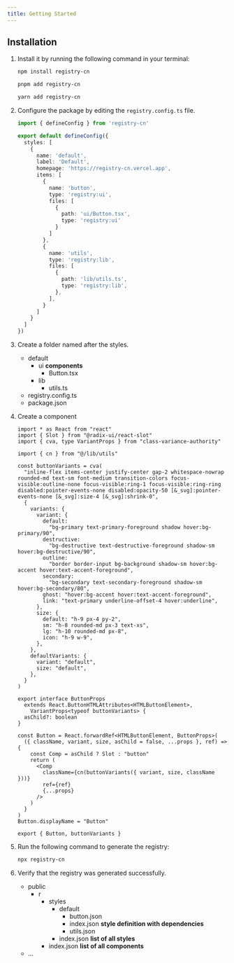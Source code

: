 ```yaml
---
title: Getting Started
---
```


## Installation


<Steps>

1. Install it by running the following command in your terminal:

      <Tabs syncKey="pkg">

      <TabItem label="npm">

      ```sh
      npm install registry-cn
      ```

      </TabItem>

      <TabItem label="pnpm">

      ```sh
      pnpm add registry-cn
      ```

      </TabItem>

      <TabItem label="Yarn">

      ```sh
      yarn add registry-cn
      ```

      </TabItem>

      </Tabs>

2. Configure the package by editing the `registry.config.ts` file.

    ```ts title="registry.config.ts"
    import { defineConfig } from 'registry-cn'

    export default defineConfig({
      styles: [
        {
          name: 'default',
          label: 'Default',
          homepage: 'https://registry-cn.vercel.app',
          items: [
            {
              name: 'button',
              type: 'registry:ui',
              files: [
                {
                  path: 'ui/Button.tsx',
                  type: 'registry:ui'
                }
              ]
            },
            {
              name: 'utils',
              type: 'registry:lib',
              files: [
                {
                  path: 'lib/utils.ts',
                  type: 'registry:lib',
                },
              ],
            }
          ]
        }
      ]
    })
    ```

3. Create a folder named after the styles.

    <FileTree>

    - default
      - ui **components**
        - Button.tsx
      - lib
        - utils.ts
    - registry.config.ts
    - package.json

    </FileTree>

4. Create a component

    ```tsx title="default/ui/Button.tsx"
    import * as React from "react"
    import { Slot } from "@radix-ui/react-slot"
    import { cva, type VariantProps } from "class-variance-authority"

    import { cn } from "@/lib/utils"

    const buttonVariants = cva(
      "inline-flex items-center justify-center gap-2 whitespace-nowrap rounded-md text-sm font-medium transition-colors focus-visible:outline-none focus-visible:ring-1 focus-visible:ring-ring disabled:pointer-events-none disabled:opacity-50 [&_svg]:pointer-events-none [&_svg]:size-4 [&_svg]:shrink-0",
      {
        variants: {
          variant: {
            default:
              "bg-primary text-primary-foreground shadow hover:bg-primary/90",
            destructive:
              "bg-destructive text-destructive-foreground shadow-sm hover:bg-destructive/90",
            outline:
              "border border-input bg-background shadow-sm hover:bg-accent hover:text-accent-foreground",
            secondary:
              "bg-secondary text-secondary-foreground shadow-sm hover:bg-secondary/80",
            ghost: "hover:bg-accent hover:text-accent-foreground",
            link: "text-primary underline-offset-4 hover:underline",
          },
          size: {
            default: "h-9 px-4 py-2",
            sm: "h-8 rounded-md px-3 text-xs",
            lg: "h-10 rounded-md px-8",
            icon: "h-9 w-9",
          },
        },
        defaultVariants: {
          variant: "default",
          size: "default",
        },
      }
    )

    export interface ButtonProps
      extends React.ButtonHTMLAttributes<HTMLButtonElement>,
        VariantProps<typeof buttonVariants> {
      asChild?: boolean
    }

    const Button = React.forwardRef<HTMLButtonElement, ButtonProps>(
      ({ className, variant, size, asChild = false, ...props }, ref) => {
        const Comp = asChild ? Slot : "button"
        return (
          <Comp
            className={cn(buttonVariants({ variant, size, className }))}
            ref={ref}
            {...props}
          />
        )
      }
    )
    Button.displayName = "Button"

    export { Button, buttonVariants }

    ```

5. Run the following command to generate the registry:

    ```sh
    npx registry-cn
    ```

</Steps>

6. Verify that the registry was generated successfully.

    <FileTree>

    - public
      - r
        - styles
          - default
            - button.json
            - index.json **style definition with dependencies**
            - utils.json
          - index.json **list of all styles**
        - index.json **list of all components**
    - ...

    </FileTree>
